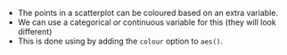 - The points in a scatterplot can be coloured based on an extra variable.
- We can use a categorical *or* continuous variable for this (they will look different)
- This is done using by adding the `colour` option to `aes()`.
